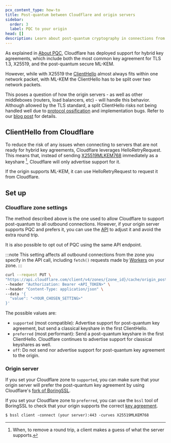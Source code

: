 ```yaml
---
pcx_content_type: how-to
title: Post-quantum between Cloudflare and origin servers
sidebar:
  order: 3
  label: PQC to your origin
head: []
description: Learn about post-quantum cryptography in connections from Cloudflare to your origin servers.
---
```


As explained in [About PQC](/ssl/post-quantum-cryptography/), Cloudflare has deployed support for hybrid key agreements, which include both the most common key agreement for TLS 1.3, X25519, and the post-quantum secure ML-KEM.

However, while with X25519 the [ClientHello](https://www.cloudflare.com/learning/ssl/what-happens-in-a-tls-handshake/) almost always fits within one network packet, with ML-KEM the ClientHello has to be split over two network packets.

This poses a question of how the origin servers - as well as other middleboxes (routers, load balancers, etc) - will handle this behavior. Although allowed by the TLS standard, a split ClientHello risks not being handled well due to [protocol ossification](https://en.wikipedia.org/wiki/Protocol_ossification) and implementation bugs. Refer to our [blog post](https://blog.cloudflare.com/post-quantum-to-origins/) for details.

## ClientHello from Cloudflare

To reduce the risk of any issues when connecting to servers that are not ready for hybrid key agreements, Cloudflare leverages HelloRetryRequest. This means that, instead of sending [X25519MLKEM768](/ssl/post-quantum-cryptography/#hybrid-key-agreement) immediately as a keyshare [^1], Cloudflare will only advertise support for it.

If the origin supports ML-KEM, it can use HelloRetryRequest to request it from Cloudflare.

## Set up

### Cloudflare zone settings

The method described above is the one used to allow Cloudflare to support post-quantum to all outbound connections. However, if your origin server supports PQC and prefers it, you can use the [API](/api/operations/zone-cache-settings-change-origin-post-quantum-encryption-setting) to adjust it and avoid the extra round trip.

It is also possible to opt out of PQC using the same API endpoint.

:::note
This setting affects all outbound connections from the zone you specify in the API call, including `fetch()` requests made by [Workers](/workers/) on your zone.
:::

```bash
curl --request PUT \
"https://api.cloudflare.com/client/v4/zones/{zone_id}/cache/origin_post_quantum_encryption" \
--header "Authorization: Bearer <API_TOKEN>" \
--header "Content-Type: application/json" \
--data '{
  "value": "<YOUR_CHOSEN_SETTING>"
}'
```

The possible values are:
- `supported` (most compatible): Advertise support for post-quantum key agreement, but send a classical keyshare in the first ClientHello.
- `preferred` (most performant): Send a post-quantum keyshare in the first ClientHello. Cloudflare continues to advertise support for classical keyshares as well.
- `off`: Do not send nor advertise support for post-quantum key agreement to the origin.

### Origin server

If you set your Cloudflare zone to `supported`, you can make sure that your origin server will prefer the post-quantum key agreement by using Cloudflare's [fork of BoringSSL](https://github.com/cloudflare/boringssl-pq).

If you set your Cloudflare zone to `preferred`, you can use the `bssl` tool of BoringSSL to check that your origin supports the correct [key agreement](/ssl/post-quantum-cryptography/#hybrid-key-agreement).

```txt
$ bssl client -connect (your server):443 -curves X25519MLKEM768
```


[^1]: When, to remove a round trip, a client makes a guess of what the server supports.